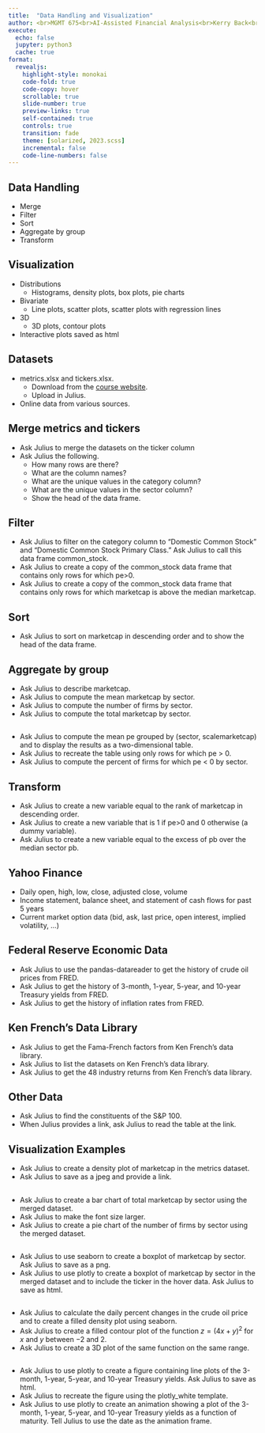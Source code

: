 ```yaml
---
title:  "Data Handling and Visualization"
author: <br>MGMT 675<br>AI-Assisted Financial Analysis<br>Kerry Back<br><br><img src="RiceBusiness-transparent-logo-sm.png"  height=100>
execute:
  echo: false
  jupyter: python3
  cache: true
format: 
  revealjs:
    highlight-style: monokai
    code-fold: true
    code-copy: hover
    scrollable: true
    slide-number: true
    preview-links: true
    self-contained: true
    controls: true
    transition: fade
    theme: [solarized, 2023.scss]
    incremental: false
    code-line-numbers: false
---
```


## Data Handling

- Merge
- Filter
- Sort
- Aggregate by group
- Transform

## Visualization

- Distributions 
  - Histograms, density plots, box plots, pie charts 
- Bivariate
  - Line plots, scatter plots, scatter plots with regression lines
- 3D
  - 3D plots, contour plots
- Interactive plots saved as html

## Datasets

- metrics.xlsx and tickers.xlsx.
  - Download from the [course website](https://mgmt675.kerryback.com).
  - Upload in Julius.
- Online data from various sources.

## Merge metrics and tickers

- Ask Julius to merge the datasets on the ticker column
- Ask Julius the following.
  - How many rows are there?
  - What are the column names?
  - What are the unique values in the category column?
  - What are the unique values in the sector column?
  - Show the head of the data frame.

## Filter

- Ask Julius to filter on the category column to "Domestic Common Stock" and "Domestic Common Stock Primary Class."  Ask Julius to call this data frame common_stock.
- Ask Julius to create a copy of the common_stock data frame that contains only rows for which pe>0.
- Ask Julius to create a copy of the common_stock data frame that contains only rows for which marketcap is above the median marketcap.

## Sort 

- Ask Julius to sort on marketcap in descending order and to show the head of the data frame.

## Aggregate by group

- Ask Julius to describe marketcap.
- Ask Julius to compute the mean marketcap by sector.
- Ask Julius to compute the number of firms by sector.  
- Ask Julius to compute the total marketcap by sector.

## 

- Ask Julius to compute the mean pe grouped by (sector, scalemarketcap) and to display the results as a two-dimensional table.
- Ask Julius to recreate the table using only rows for which pe > 0.
- Ask Julius to compute the percent of firms for which pe < 0 by sector.

## Transform 

- Ask Julius to create a new variable equal to the rank of marketcap in descending order.
- Ask Julius to create a new variable that is 1 if pe>0 and 0 otherwise (a dummy variable).
- Ask Julius to create a new variable equal to the excess of pb over the median sector pb.

## Yahoo Finance

- Daily open, high, low, close, adjusted close, volume
- Income statement, balance sheet, and statement of cash flows for past 5 years 
- Current market option data (bid, ask, last price, open interest, implied volatility, ...)

## Federal Reserve Economic Data

- Ask Julius to use the pandas-datareader to get the history of crude oil prices from FRED.
- Ask Julius to get the history of 3-month, 1-year, 5-year, and 10-year Treasury yields from FRED.
- Ask Julius to get the history of inflation rates from FRED.

## Ken French's Data Library

- Ask Julius to get the Fama-French factors from Ken French's data library.
- Ask Julius to list the datasets on Ken French's data library.
- Ask Julius to get the 48 industry returns from Ken French's data library.

## Other Data

- Ask Julius to find the constituents of the S&P 100.
- When Julius provides a link, ask Julius to read the table at the link.

## Visualization Examples

- Ask Julius to create a density plot of marketcap in the metrics dataset.
- Ask Julius to save as a jpeg and provide a link.

##

- Ask Julius to create a bar chart of total marketcap by sector using the merged dataset. 
- Ask Julius to make the font size larger. 
- Ask Julius to create a pie chart of the number of firms by sector using the merged dataset.

## 

- Ask Julius to use seaborn to create a boxplot of marketcap by sector.  Ask Julius to save as a png.
- Ask Julius to use plotly to create a boxplot of marketcap by sector in the merged dataset and to include the ticker in the hover data.  Ask Julius to save as html.

## 

- Ask Julius to calculate the daily percent changes in the crude oil price and to create a filled density plot using seaborn.
- Ask Julius to create a filled contour plot of the function $z=(4x + y)^2$ for $x$ and $y$ between $-2$ and $2$.
- Ask Julius to create a 3D plot of the same function on the same range.

## 

- Ask Julius to use plotly to create a figure containing line plots of the 3-month, 1-year, 5-year, and 10-year Treasury yields.  Ask Julius to save as html.
- Ask Julius to recreate the figure using the plotly_white template.
- Ask Julius to use plotly to create an animation showing a plot of the 3-month, 1-year, 5-year, and 10-year Treasury yields as a function of maturity.  Tell Julius to use the date as the animation frame.
